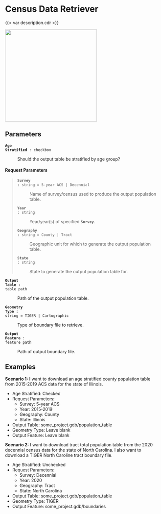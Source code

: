 # Census Data Retriever

{{< var description.cdr >}}

![](../photos/cdr/empty.png){width=300}

## Parameters {.doc-section .doc-section-parameters}


<code>[**Age Stratified**]{.parameter-name} [:]{.parameter-annotation-sep} [checkbox]{.parameter-annotation}</code>

:   Should the output table be stratified by age group?

#### Request Parameters

>   <code>[**Survey**]{.parameter-name} [:]{.parameter-annotation-sep} [string]{.parameter-annotation} [ = ]{.parameter-default-sep} [5-year ACS \| Decennial]{.parameter-default}</code>
>   
>   :   Name of survey/census used to produce the output population table.
>   
>   <code>[**Year**]{.parameter-name} [:]{.parameter-annotation-sep} [string]{.parameter-annotation}</code>
>   
>   :   Year/year(s) of specified <code>[**Survey**]{.parameter-name}</code>.
>   
>   <code>[**Geography**]{.parameter-name} [:]{.parameter-annotation-sep} [string]{.parameter-annotation} [ = ]{.parameter-default-sep} [County \| Tract]{.parameter-default}</code>
>   
>   :   Geographic unit for which to generate the output population table.
>   
>   <code>[**State**]{.parameter-name} [:]{.parameter-annotation-sep} [string]{.parameter-annotation}</code>
>   
>   :   State to generate the output population table for.

<code>[**Output Table**]{.parameter-name} [:]{.parameter-annotation-sep} [table path]{.parameter-annotation}</code>

:   Path of the output population table.

<code>[**Geometry Type**]{.parameter-name} [:]{.parameter-annotation-sep} [string]{.parameter-annotation} [ = ]{.parameter-default-sep} [TIGER \| Cartographic]{.parameter-default}</code>

:   Type of boundary file to retrieve.

<code>[**Output Feature**]{.parameter-name} [:]{.parameter-annotation-sep} [feature path]{.parameter-annotation}</code>

:   Path of output boundary file.

## Examples {.doc-section .doc-section-examples}

**Scenario 1:** I want to download an age stratified county population table from
2015-2019 ACS data for the state of Illinois.

-   Age Stratified: Checked
-   Request Parameters:
    -   Survey: 5-year ACS
    -   Year: 2015-2019
    -   Geography: County
    -   State: Illinois
-   Output Table: some_project.gdb/population_table
-   Geometry Type: Leave blank
-   Output Feature: Leave blank

**Scenario 2:** I want to download tract total population table from the 2020 
decennial census data for the state of North Carolina. I also 
want to download a TIGER North Caroline tract boundary file.

-   Age Stratified: Unchecked
-   Request Parameters:
    -   Survey: Decennial
    -   Year: 2020
    -   Geography: Tract
    -   State: North Carolina
-   Output Table: some_project.gdb/population_table
-   Geometry Type: TIGER
-   Output Feature: some_project.gdb/boundaries
